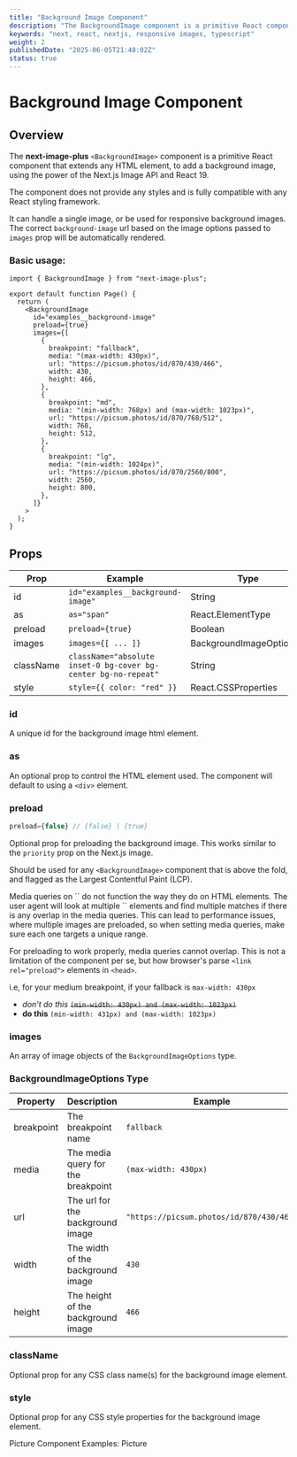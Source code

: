 ```yaml
---
title: "Background Image Component"
description: "The BackgroundImage component is a primitive React component that extends any HTML element, to add a background image, using the power of the Next.js Image API and React 19."
keywords: "next, react, nextjs, responsive images, typescript"
weight: 2
publishedDate: "2025-06-05T21:48:02Z"
status: true
---
```


# Background Image Component

## Overview

The **next-image-plus** `<BackgroundImage>` component is a primitive React component that extends any HTML element, to add a background image,
using the power of the Next.js Image API and React 19.

The component does not provide any styles and is fully compatible with any React styling framework.

It can handle a single image, or be used for responsive background images. The correct `background-image` url based on the image options passed to `images` prop will be automatically rendered.

### Basic usage:

```tsx
import { BackgroundImage } from "next-image-plus";

export default function Page() {
  return (
    <BackgroundImage
      id="examples__background-image"
      preload={true}
      images={[
        {
          breakpoint: "fallback",
          media: "(max-width: 430px)",
          url: "https://picsum.photos/id/870/430/466",
          width: 430,
          height: 466,
        },
        {
          breakpoint: "md",
          media: "(min-width: 768px) and (max-width: 1023px)",
          url: "https://picsum.photos/id/870/768/512",
          width: 768,
          height: 512,
        },
        {
          breakpoint: "lg",
          media: "(min-width: 1024px)",
          url: "https://picsum.photos/id/870/2560/800",
          width: 2560,
          height: 800,
        },
      ]}
    >
  );
}
```

## Props

| Prop      | Example                                                        | Type                     | Status   |
| --------- | -------------------------------------------------------------- | ------------------------ | -------- |
| id        | `id="examples__background-image"`                              | String                   | Required |
| as        | `as="span"`                                                    | React.ElementType        | -        |
| preload   | `preload={true}`                                               | Boolean                  | -        |
| images    | `images={[ ... ]}`                                             | BackgroundImageOptions[] | Required |
| className | `className="absolute inset-0 bg-cover bg-center bg-no-repeat"` | String                   | -        |
| style     | `style={{ color: "red" }}`                                     | React.CSSProperties      | -        |

### id

A unique id for the background image html element.

### as

An optional prop to control the HTML element used. The component will default to using a `<div>` element.

### preload

```ts
preload={false} // {false} | {true}
```

Optional prop for preloading the background image. This works similar to the `priority` prop on the Next.js image.

Should be used for any `<BackgroundImage>` component that is above the fold, and flagged as the Largest Contentful Paint (LCP).

<Callout type="important">
Media queries on `<link rel="preload">` do not function the way they do on HTML elements.
The user agent will look at multiple `<link rel="preload">` elements and find multiple matches if there is any overlap in the media queries.
This can lead to performance issues, where multiple images are preloaded, so when setting media queries, make sure each one targets a unique range.

For preloading to work properly, media queries cannot overlap. This is not a limitation of the component per se, but how browser's parse `<link rel="preload">` elements in `<head>`.

i.e, for your medium breakpoint, if your fallback is `max-width: 430px`

- _don't do this_ ~~`(min-width: 430px) and (max-width: 1023px)`~~
- **do this** `(min-width: 431px) and (max-width: 1023px)`

</Callout>

### images

An array of image objects of the `BackgroundImageOptions` type.

### BackgroundImageOptions Type

| Property   | Description                        | Example                                  | Type   |
| ---------- | ---------------------------------- | ---------------------------------------- | ------ |
| breakpoint | The breakpoint name                | `fallback`                               | string |
| media      | The media query for the breakpoint | `(max-width: 430px)`                     | string |
| url        | The url for the background image   | `"https://picsum.photos/id/870/430/466"` | string |
| width      | The width of the background image  | `430`                                    | number |
| height     | The height of the background image | `466`                                    | number |

### className

Optional prop for any CSS class name(s) for the background image element.

### style

Optional prop for any CSS style properties for the background image element.

<PageNav>
  <PageNavItem href="/docs/picture" direction="prev">
    Picture Component
  </PageNavItem>
  <PageNavItem href="/examples/picture" direction="next">
    Examples: Picture
  </PageNavItem>
</PageNav>
